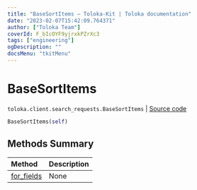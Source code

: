 ```yaml
---
title: "BaseSortItems — Toloka-Kit | Toloka documentation"
date: "2023-02-07T15:42:09.764371"
author: ["Toloka Team"]
coverId: F_bIcOYF9yjrxkPZrXc3
tags: ["engineering"]
ogDescription: ""
docsMenu: "tkitMenu"
---
```


# BaseSortItems
`toloka.client.search_requests.BaseSortItems` | [Source code](https://github.com/Toloka/toloka-kit/blob/v1.1.3/src/client/search_requests.py#L117)

```python
BaseSortItems(self)
```

## Methods Summary

| Method | Description |
| :------| :-----------|
[for_fields](/docs-new/toloka-kit/reference/toloka.client.search_requests.BaseSortItems.for_fields)| None
